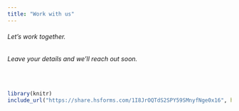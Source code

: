 ```yaml
---
title: "Work with us"
---
```


###### Let's work together.  

###### Leave your details and we'll reach out soon.

<br>

```r
library(knitr)
include_url("https://share.hsforms.com/1I8JrOQTdS2SPY59SMnyfNge0x16", height = "880px")
```



